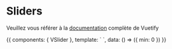 
<Meta title="Design System/Composants/Sliders" component={VSlider} />

# Sliders

Veuillez vous référer à la [documentation](https://vuetifyjs.com/en/components/sliders/#sliders) complète de Vuetify 

<Preview>
  <Story name="Basique" inline={true} height="50px">
    {{
      components: { VSlider },
      template: `
       <v-row justify="space-around">
        <v-col cols="12">
          <v-slider
            v-model="min"
            min="-100"
            max="100"
            label="Min"
          ></v-slider>
        </v-col>
      </v-row>
      `,
      data: () => ({ min: 0 })
    }}
  </Story>
</Preview>

